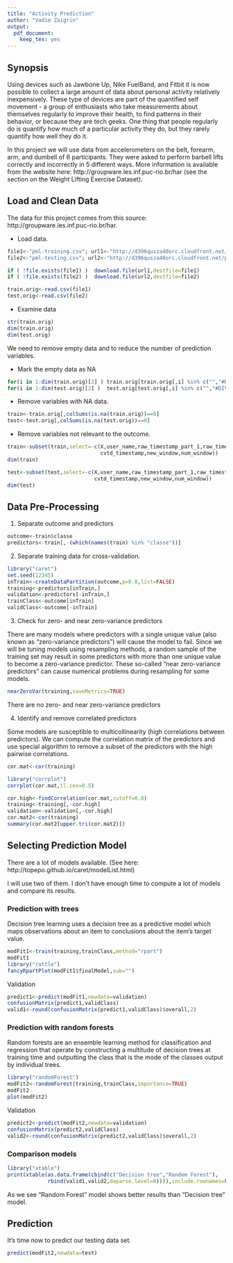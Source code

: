 ```yaml
---
title: "Activity Prediction"
author: "Vadim Zaigrin"
output:
  pdf_document:
    keep_tex: yes
---
```


## Synopsis

Using devices such as Jawbone Up, Nike FuelBand, and Fitbit it is now possible to collect a large amount of data about personal activity relatively inexpensively. These type of devices are part of the quantified self movement - a group of enthusiasts who take measurements about themselves regularly to improve their health, to find patterns in their behavior, or because they are tech geeks. One thing that people regularly do is quantify how much of a particular activity they do, but they rarely quantify how well they do it.

In this project we will use data from accelerometers on the belt, forearm, arm, and dumbell of 6 participants. They were asked to perform barbell lifts correctly and incorrectly in 5 different ways. More information is available from the website here: http://groupware.les.inf.puc-rio.br/har (see the section on the Weight Lifting Exercise Dataset). 

## Load and Clean Data

The data for this project comes from this source: http://groupware.les.inf.puc-rio.br/har.

* Load data.

```r
file1<-"pml-training.csv"; url1<-"http://d396qusza40orc.cloudfront.net/predmachlearn/pml-training.csv"
file2<-"pml-testing.csv"; url2<-"http://d396qusza40orc.cloudfront.net/predmachlearn/pml-testing.csv"

if ( !file.exists(file1) )  download.file(url1,destfile=file1)
if ( !file.exists(file2) )  download.file(url2,destfile=file2)

train.orig<-read.csv(file1)
test.orig<-read.csv(file2)
```

* Examine data

```r
str(train.orig)
dim(train.orig)
dim(test.orig)
```

We need to remove empty data and to reduce the number of prediction variables.

+ Mark the empty data as NA

```r
for(i in 1:dim(train.orig)[2] ) train.orig[train.orig[,i] %in% c("","#DIV/0!"),i]<-NA
for(i in 1:dim(test.orig)[2] )  test.orig[test.orig[,i] %in% c("","#DIV/0!"),i]<-NA
```
 
+ Remove variables with NA data.

```r
train<-train.orig[,colSums(is.na(train.orig))==0]
test<-test.orig[,colSums(is.na(test.orig))==0]
```

+ Remove variables not relevant to the outcome.

```r
train<-subset(train,select=-c(X,user_name,raw_timestamp_part_1,raw_timestamp_part_2,
                              cvtd_timestamp,new_window,num_window))
dim(train)

test<-subset(test,select=-c(X,user_name,raw_timestamp_part_1,raw_timestamp_part_2,
                            cvtd_timestamp,new_window,num_window))
dim(test)
```

## Data Pre-Processing

1. Separate outcome and predictors

```r
outcome<-train$classe
predictors<-train[,-(which(names(train) %in% "classe"))]
```

2. Separate training data for cross-validation.

```r
library("caret")
set.seed(12345)
inTrain<-createDataPartition(outcome,p=0.8,list=FALSE)
training<-predictors[inTrain,]
validation<-predictors[-inTrain,]
trainClass<-outcome[inTrain]
validClass<-outcome[-inTrain]
```

3. Check for zero- and near zero-variance predictors

There are many models where predictors with a single unique value (also known as "zero-variance predictors") will cause the model to fail. Since we will be tuning models using resampling methods, a random sample of the training set may result in some predictors with more than one unique value to become a zero-variance predictor. These so-called "near zero-variance predictors" can cause numerical problems during resampling for some models.

```r
nearZeroVar(training,saveMetrics=TRUE)
```

There are no zero- and near zero-variance predictors

4. Identify and remove correlated predictors

Some models are susceptible to multicollinearity (high correlations between predictors). We can compute the correlation matrix of the predictors and use special algorithm to remove a subset of the predictors with the high pairwise correlations.

```r
cor.mat<-cor(training)

library("corrplot")
corrplot(cor.mat,tl.cex=0.5)

cor.high<-findCorrelation(cor.mat,cutoff=0.8)
training<-training[,-cor.high]
validation<-validation[,-cor.high]
cor.mat2<-cor(training)
summary(cor.mat2[upper.tri(cor.mat2)])
```

## Selecting Prediction Model

There are a lot of models available. (See here: http://topepo.github.io/caret/modelList.html)

I will use two of them. I don't have enough time to compute a lot of models and compare its results.

### Prediction with trees

Decision tree learning uses a decision tree as a predictive model which maps observations about an item to conclusions about the item's target value.

```r
modFit1<-train(training,trainClass,method="rpart")
modFit1
library("rattle")
fancyRpartPlot(modFit1$finalModel,sub="")
```

Validation

```r
predict1<-predict(modFit1,newdata=validation)
confusionMatrix(predict1,validClass)
valid1<-round(confusionMatrix(predict1,validClass)$overall,2)
```

### Prediction with random forests

Random forests are an ensemble learning method for classification and regression that operate by constructing a multitude of decision trees at training time and outputting the class that is the mode of the classes output by individual trees.

```r
library("randomForest")
modFit2<-randomForest(training,trainClass,importance=TRUE)
modFit2
plot(modFit2)
```

Validation

```r
predict2<-predict(modFit2,newdata=validation)
confusionMatrix(predict2,validClass)
valid2<-round(confusionMatrix(predict2,validClass)$overall,2)
```

### Comparison models

```r
library("xtable")
print(xtable(as.data.frame(cbind(c("Decision tree","Random Forest"),
             rbind(valid1,valid2,deparse.level=0)))),include.rownames=FALSE)
```

As we see "Random Forest" model shows better results than "Decision tree" model.

## Prediction

It's time now to predict our testing data set.

```r
predict(modFit2,newdata=test)
```
